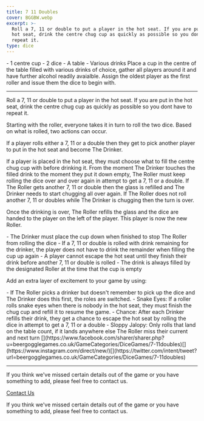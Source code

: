 ```yaml
---
title: 7 11 Doubles
cover: BGGBW.webp
excerpt: >-
  Roll a 7, 11 or double to put a player in the hot seat. If you are put in the
  hot seat, drink the centre chug cup as quickly as possible so you dont have to
  repeat it.
type: dice
---
```



<GameHero
  cover="/BeerGoggleGames/images/BGGBW.webp"
  alt="7 11 Doubles"
/>

<GameSection title="Equipment" icon="/BeerGoggleGames/images/liquor.webp">
-   1 centre cup
-   2 dice
-   A table
-   Various drinks
</GameSection>

<GameSection title="Setup" icon="/BeerGoggleGames/images/settings.webp">
Place a cup in the centre of the table filled with various drinks of choice, gather all players around it and have further alcohol readily avaialble. Assign the oldest player as the first roller and issue them the dice to begin with.

* * *
</GameSection>

<GameSection title="Aim of the Game" icon="/BeerGoggleGames/images/target.webp">
<p>Roll a 7, 11 or double to put a player in the hot seat. If you are put in the hot seat, drink the centre chug cup as quickly as possible so you dont have to repeat it.</p>
</GameSection>

<GameSection title="How to Play" icon="/BeerGoggleGames/images/question.webp">
Starting with the roller, everyone takes it in turn to roll the two dice. Based on what is rolled, two actions can occur.

If a player rolls either a 7, 11 or a double then they get to pick another player to put in the hot seat and become The Drinker.

If a player is placed in the hot seat, they must choose what to fill the centre chug cup with before drinking it. From the moment The Drinker touches the filled drink to the moment they put it down empty, The Roller must keep rolling the dice over and over again in attempt to get a 7, 11 or a double. If The Roller gets another 7, 11 or double then the glass is refilled and The Drinker needs to start chugging all over again. If The Roller does not roll another 7, 11 or doubles while The Drinker is chugging then the turn is over.

Once the drinking is over, The Roller refills the glass and the dice are handed to the player on the left of the player. This player is now the new Roller.
</GameSection>

<GameSection title="Rules" icon="/BeerGoggleGames/images/rules.webp">
-   The Drinker must place the cup down when finished to stop The Roller from rolling the dice
-   If a 7, 11 or double is rolled with drink remaining for the drinker, the player does not have to drink the remainder when filling the cup up again
-   A player cannot escape the hot seat until they finish their drink before another 7, 11 or double is rolled
-   The drink is always filled by the designated Roller at the time that the cup is empty
</GameSection>

<GameSection title="Special Edition" icon="/BeerGoggleGames/images/special.webp">
<p>Add an extra layer of excitement to your game by using:</p>
</GameSection>

<GameSection title="**Bonus Rules**" icon="/BeerGoggleGames/images/question.webp">
-   If The Roller picks a drinker but doesn't remember to pick up the dice and The Drinker does this first, the roles are switched.
-   Snake Eyes: If a roller rolls snake eyes when there is nobody in the hot seat, they must finish the chug cup and refill it to resume the game.
-   Chance: After each Drinker refills their drink, they get a chance to escape the hot seat by rolling the dice in attempt to get a 7, 11 or a double
-   Sloppy Jalopy: Only rolls that land on the table count, if it lands anywhere else The Roller miss their current and next turn
</GameSection>

<GameSection title="Share This Page" icon="/BeerGoggleGames/images/question.webp">
[](https://www.facebook.com/sharer/sharer.php?u=beergogglegames.co.uk/GameCategories/DiceGames/7-11doubles)[](https://www.instagram.com/direct/new/)[](https://twitter.com/intent/tweet?url=beergogglegames.co.uk/GameCategories/DiceGames/7-11doubles)

* * *
</GameSection>

<GameSection title="Feedback" icon="/BeerGoggleGames/images/question.webp">
If you think we've missed certain details out of the game or you have something to add, please feel free to contact us.

  
  
  
[Contact Us](contact)
</GameSection>

<ShareButtons title="7 11 Doubles" />

<FeedbackCard>
<p>If you think we've missed certain details out of the game or you have something to add, please feel free to contact us.</p>
</FeedbackCard>
